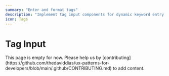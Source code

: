 ```yaml
---
summary: "Enter and format tags"
description: "Implement tag input components for dynamic keyword entry in your web applications. Learn best practices for tag creation, deletion, and validation with accessibility support."
icon: Tags
---
```



# Tag Input

<Callout type="warning">
  This page is empty for now. Please help us by
  [contributing](https://github.com/thedaviddias/ux-patterns-for-developers/blob/main/.github/CONTRIBUTING.md)
  to add content.
</Callout>
